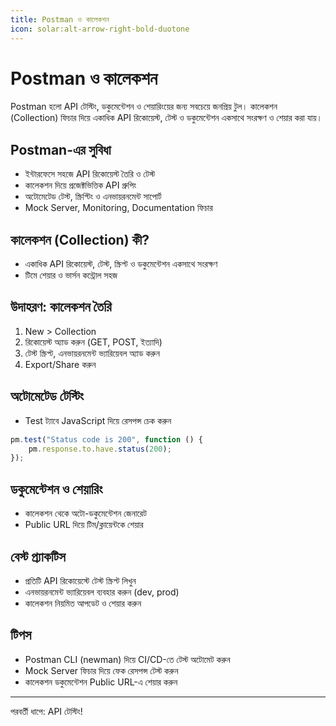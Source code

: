 ```yaml
---
title: Postman ও কালেকশন
icon: solar:alt-arrow-right-bold-duotone
---
```


# Postman ও কালেকশন

Postman হলো API টেস্টিং, ডকুমেন্টেশন ও শেয়ারিংয়ের জন্য সবচেয়ে জনপ্রিয় টুল। কালেকশন (Collection) ফিচার দিয়ে একাধিক API রিকোয়েস্ট, টেস্ট ও ডকুমেন্টেশন একসাথে সংরক্ষণ ও শেয়ার করা যায়।

## Postman-এর সুবিধা
- ইন্টারফেসে সহজে API রিকোয়েস্ট তৈরি ও টেস্ট
- কালেকশন দিয়ে প্রজেক্টভিত্তিক API গ্রুপিং
- অটোমেটেড টেস্ট, স্ক্রিপ্টিং ও এনভায়রনমেন্ট সাপোর্ট
- Mock Server, Monitoring, Documentation ফিচার

## কালেকশন (Collection) কী?
- একাধিক API রিকোয়েস্ট, টেস্ট, স্ক্রিপ্ট ও ডকুমেন্টেশন একসাথে সংরক্ষণ
- টিমে শেয়ার ও ভার্সন কন্ট্রোল সহজ

## উদাহরণ: কালেকশন তৈরি
1. New > Collection
2. রিকোয়েস্ট অ্যাড করুন (GET, POST, ইত্যাদি)
3. টেস্ট স্ক্রিপ্ট, এনভায়রনমেন্ট ভ্যারিয়েবল অ্যাড করুন
4. Export/Share করুন

## অটোমেটেড টেস্টিং
- Test ট্যাবে JavaScript দিয়ে রেসপন্স চেক করুন
```js
pm.test("Status code is 200", function () {
    pm.response.to.have.status(200);
});
```

## ডকুমেন্টেশন ও শেয়ারিং
- কালেকশন থেকে অটো-ডকুমেন্টেশন জেনারেট
- Public URL দিয়ে টিম/ক্লায়েন্টকে শেয়ার

## বেস্ট প্র্যাকটিস
- প্রতিটি API রিকোয়েস্টে টেস্ট স্ক্রিপ্ট লিখুন
- এনভায়রনমেন্ট ভ্যারিয়েবল ব্যবহার করুন (dev, prod)
- কালেকশন নিয়মিত আপডেট ও শেয়ার করুন

## টিপস
- Postman CLI (newman) দিয়ে CI/CD-তে টেস্ট অটোমেট করুন
- Mock Server ফিচার দিয়ে ফেক রেসপন্স টেস্ট করুন
- কালেকশন ডকুমেন্টেশন Public URL-এ শেয়ার করুন

---

পরবর্তী ধাপে: API টেস্টিং!
